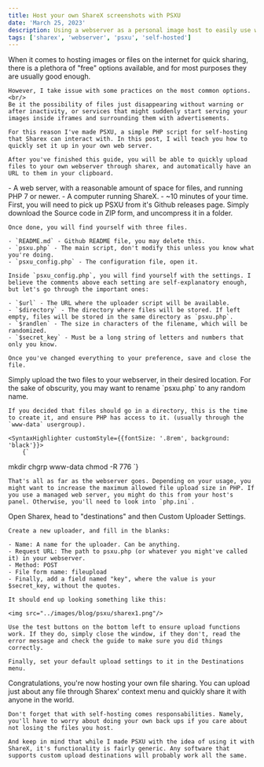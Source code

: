 ```yaml
---
title: Host your own ShareX screenshots with PSXU
date: 'March 25, 2023'
description: Using a webserver as a personal image host to easily use with tools such as ShareX.
tags: ['sharex', 'webserver', 'psxu', 'self-hosted']
---
```

<Section title="prelude">
    When it comes to hosting images or files on the internet for quick sharing, there is a plethora of "free" options available, and for most purposes they are usually good enough.

    However, I take issue with some practices on the most common options.<br/>
    Be it the possibility of files just disappearing without warning or after inactivity, or services that might suddenly start serving your images inside iframes and surrounding them with advertisements.

    For this reason I've made PSXU, a simple PHP script for self-hosting that Sharex can interact with. In this post, I will teach you how to quickly set it up in your own web server.

    After you've finished this guide, you will be able to quickly upload files to your own webserver through sharex, and automatically have an URL to them in your clipboard.
</Section>

<Section title="prerequisites">
    - A web server, with a reasonable amount of space for files, and running PHP 7 or newer.
    - A computer running ShareX.
    - ~10 minutes of your time.
</Section>

<Section title="downloading and configuring PSXU">
    First, you will need to pick up PSXU from it's <Link href="https://github.com/markski1/PSXU/releases/latest"><span style={{color: 'cyan'}}>Github releases page</span></Link>. Simply download the Source code in ZIP form, and uncompress it in a folder.

    Once done, you will find yourself with three files.

    - `README.md` - Github README file, you may delete this.
    - `psxu.php` - The main script, don't modify this unless you know what you're doing.
    - `psxu_config.php` - The configuration file, open it.

    Inside `psxu_config.php`, you will find yourself with the settings. I believe the comments above each setting are self-explanatory enough, but let's go through the important ones:

    - `$url` - The URL where the uploader script will be available.
    - `$directory` - The directory where files will be stored. If left empty, files will be stored in the same directory as `psxu.php`.
    - `$randlen` - The size in characters of the filename, which will be randomized.
    - `$secret_key` - Must be a long string of letters and numbers that only you know.

    Once you've changed everything to your preference, save and close the file.
</Section>

<Section title="setting up the server">
    Simply upload the two files to your webserver, in their desired location. For the sake of obscurity, you may want to rename `psxu.php` to any random name.

    If you decided that files should go in a directory, this is the time to create it, and ensure PHP has access to it. (usually through the `www-data` usergroup).

    <SyntaxHighlighter customStyle={{fontSize: '.8rem', background: 'black'}}>
        {`
mkdir <dirname>
chgrp www-data <dirname>
chmod -R 776 <dirname>
        `}
    </SyntaxHighlighter>

    That's all as far as the webserver goes. Depending on your usage, you might want to increase the maximum allowed file upload size in PHP. If you use a managed web server, you might do this from your host's panel. Otherwise, you'll need to look into `php.ini`.
</Section>

<Section title="setting up Sharex">
    Open Sharex, head to "destinations" and then Custom Uploader Settings.

    Create a new uploader, and fill in the blanks:

    - Name: A name for the uploader. Can be anything.
    - Request URL: The path to psxu.php (or whatever you might've called it) in your webserver.
    - Method: POST
    - File form name: fileupload
    - Finally, add a field named "key", where the value is your $secret_key, without the quotes.

    It should end up looking something like this:

    <img src="../images/blog/psxu/sharex1.png"/>

    Use the test buttons on the bottom left to ensure upload functions work. If they do, simply close the window, if they don't, read the error message and check the guide to make sure you did things correctly.

    Finally, set your default upload settings to it in the Destinations menu.
</Section>

<Section title="you're done">
    Congratulations, you're now hosting your own file sharing. You can upload just about any file through Sharex' context menu and quickly share it with anyone in the world.

    Don't forget that with self-hosting comes responsabilities. Namely, you'll have to worry about doing your own back ups if you care about not losing the files you host.

    And keep in mind that while I made PSXU with the idea of using it with ShareX, it's functionality is fairly generic. Any software that supports custom upload destinations will probably work all the same.
</Section>
